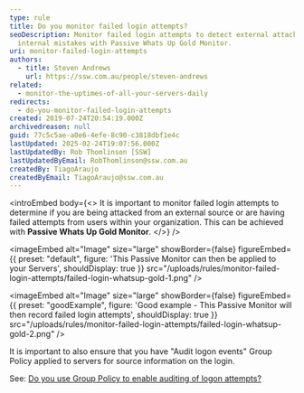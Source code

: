 ```yaml
---
type: rule
title: Do you monitor failed login attempts?
seoDescription: Monitor failed login attempts to detect external attacks or
  internal mistakes with Passive Whats Up Gold Monitor.
uri: monitor-failed-login-attempts
authors:
  - title: Steven Andrews
    url: https://ssw.com.au/people/steven-andrews
related:
  - monitor-the-uptimes-of-all-your-servers-daily
redirects:
  - do-you-monitor-failed-login-attempts
created: 2019-07-24T20:54:19.000Z
archivedreason: null
guid: 77c5c5ae-a0e6-4efe-8c90-c3818dbf1e4c
lastUpdated: 2025-02-24T19:07:56.000Z
lastUpdatedBy: Rob Thomlinson [SSW]
lastUpdatedByEmail: RobThomlinson@ssw.com.au
createdBy: TiagoAraujo
createdByEmail: TiagoAraujo@ssw.com.au
---
```


<introEmbed
  body={<>
It is important to monitor failed login attempts to determine if you are being attacked from an external source or are having failed attempts from users within your organization. This can be achieved with **Passive Whats Up Gold Monitor**.
  </>}
/>

<imageEmbed
  alt="Image"
  size="large"
  showBorder={false}
  figureEmbed={{
    preset: "default",
    figure: 'This Passive Monitor can then be applied to your Servers',
    shouldDisplay: true
  }}
  src="/uploads/rules/monitor-failed-login-attempts/failed-login-whatsup-gold-1.png"
/>

<imageEmbed
  alt="Image"
  size="large"
  showBorder={false}
  figureEmbed={{
    preset: "goodExample",
    figure: 'Good example - This Passive Monitor will then record failed login attempts',
    shouldDisplay: true
  }}
  src="/uploads/rules/monitor-failed-login-attempts/failed-login-whatsup-gold-2.png"
/>

It is important to also ensure that you have "Audit logon events" Group Policy applied to servers for source information on the login.

See: [Do you use Group Policy to enable auditing of logon attempts?](/use-group-policy-to-enable-auditing-of-logon-attempts)
